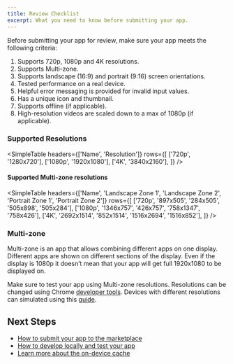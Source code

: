 ```yaml
---
title: Review Checklist
excerpt: What you need to know before submitting your app.
---
```


Before submitting your app for review, make sure your app meets the following criteria:

1. Supports 720p, 1080p and 4K resolutions.
2. Supports Multi-zone.
3. Supports landscape (16:9) and portrait (9:16) screen orientations.
4. Tested performance on a real device.
5. Helpful error messaging is provided for invalid input values.
6. Has a unique icon and thumbnail.
7. Supports offline (if applicable).
8. High-resolution videos are scaled down to a max of 1080p (if applicable).

### Supported Resolutions

<SimpleTable
  headers={['Name', 'Resolution']}
  rows={[
    ['720p', '1280x720'],
    ['1080p', '1920x1080'],
    ['4K', '3840x2160'],
  ]}
/>

#### Supported Multi-zone resolutions

<SimpleTable
  headers={['Name', 'Landscape Zone 1', 'Landscape Zone 2', 'Portrait Zone 1', 'Portrait Zone 2']}
  rows={[
    ['720p', '897x505', '284x505', '505x898', '505x284'],
    ['1080p', '1346x757', '426x757', '758x1347', '758x426'],
    ['4K', '2692x1514', '852x1514', '1516x2694', '1516x852'],
  ]}
/>

### Multi-zone

Multi-zone is an app that allows combining different apps on one display.
Different apps are shown on different sections of the display.
Even if the display is 1080p it doesn’t mean that your app will
get full 1920x1080 to be displayed on.

Make sure to test your app using Multi-zone resolutions.
Resolutions can be changed using Chrome
[developer tools](https://developer.chrome.com/docs/devtools/open/).
Devices with different resolutions can simulated using this
[guide](https://developer.chrome.com/docs/devtools/device-mode/).


## Next Steps

- [How to submit your app to the marketplace](/docs/marketplace/how-to-submit)
- [How to develop locally and test your app](/docs/get-started/development)
- [Learn more about the on-device cache](/docs/core-concepts/offline-support)
